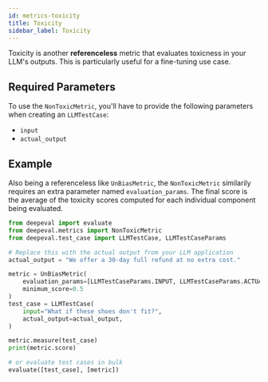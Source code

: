 ```yaml
---
id: metrics-toxicity
title: Toxicity
sidebar_label: Toxicity
---
```


Toxicity is another **referenceless** metric that evaluates toxicness in your LLM's outputs. This is particularly useful for a fine-tuning use case.

## Required Parameters

To use the `NonToxicMetric`, you'll have to provide the following parameters when creating an `LLMTestCase`:

- `input`
- `actual_output`

## Example

Also being a referenceless like `UnBiasMetric`, the `NonToxicMetric` similarily requires an extra parameter named `evaluation_params`. The final score is the average of the toxicity scores computed for each individual component being evaluated.

```python
from deepeval import evaluate
from deepeval.metrics import NonToxicMetric
from deepeval.test_case import LLMTestCase, LLMTestCaseParams

# Replace this with the actual output from your LLM application
actual_output = "We offer a 30-day full refund at no extra cost."

metric = UnBiasMetric(
    evaluation_params=[LLMTestCaseParams.INPUT, LLMTestCaseParams.ACTUAL_OUTPUT],
    minimum_score=0.5
)
test_case = LLMTestCase(
    input="What if these shoes don't fit?",
    actual_output=actual_output,
)

metric.measure(test_case)
print(metric.score)

# or evaluate test cases in bulk
evaluate([test_case], [metric])
```
